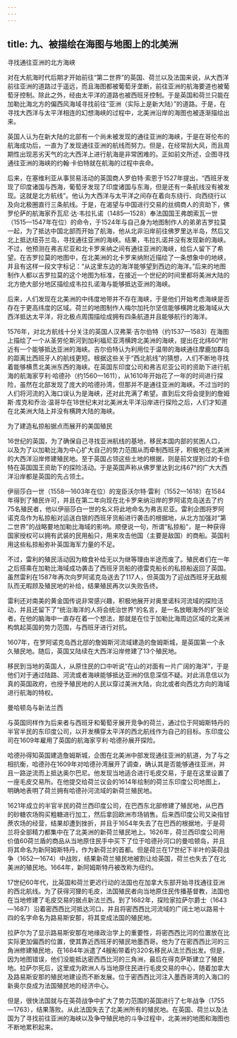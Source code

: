 ```yaml
---
---
---
```

title: 九、被描绘在海图与地图上的北美洲
---





寻找通往亚洲的北方海峡


对在大航海时代后期才开始前往“第二世界”的英国、荷兰以及法国来说，从大西洋前往亚洲的道路过于遥远，而且海图都被葡萄牙垄断，前往亚洲的航海要道也被葡萄牙控制。除此之外，经由太平洋的道路也被西班牙控制。于是英国和荷兰只能在加勒比海北方的偏西风海域寻找前往“亚洲（实际上是新大陆）”的道路。于是，在寻找大西洋与太平洋相连的幻想海峡的过程中，北美洲沿岸的海图也被逐渐描绘出来。



英国人认为在新大陆的北部有一个尚未被发现的通往亚洲的海峡，于是在哥伦布的航海成功后，一直为了发现通往亚洲的航线而努力。但是，在经常刮大风，而且周期性出现恶劣天气的北大西洋上进行航海是非常困难的。正如前文所述，企图寻找通往亚洲的海峡的约翰·卡伯特就在航海的过程中丧命。

后来，在塞维利亚从事贸易活动的英国商人罗伯特·索恩于1527年提出，“西班牙发现了印度诸国与西海，葡萄牙发现了印度诸国与东海，但是还有一条航线没有被发现。这就是北方航线”。他认为大西洋与太平洋之间存在着向东绕行、向西绕行以及向北极圈直行三条航线。于是，在渴望与中国进行交易的丝绸商人的资助下，佛罗伦萨的航海家乔瓦尼·达·韦拉扎诺（1485—1528）奉法国国王弗朗索瓦一世（1515—1547年在位）的命令，于1524年与自己身为地图制作人的弟弟吉罗拉莫一起，为了抵达中国北部而开始了航海，他从北非沿岸前往佛罗里达半岛，然后又北上抵达纽芬兰岛，寻找通往亚洲的海峡。结果，韦拉扎诺并没有发现新的海峡。不过，他预测在弗吉尼亚和北卡罗来纳之间有通往亚洲的海峡，给后人留下了希望。在吉罗拉莫的地图中，在北美洲的北卡罗来纳附近描绘了一条想象中的地峡，并且有这样一段文字标记：“从这里东边的海洋能够望到西边的海洋。”后来的地图制作人都以吉罗拉莫的这个地图为标准，在接近一个世纪的时间里都将美洲大陆的北方绝大部分地区描绘成韦拉扎诺海与能够抵达亚洲的海峡。

后来，人们发现在北美洲的中纬度地带并不存在海峡，于是他们开始考虑海峡是否存在于更高纬度的区域。荷兰的地图制作人梅尔加托尔坚信能够横跨北极海域从大西洋抵达太平洋，将北极点周围描绘成拥有四条航道并且能够航行的海洋。

1576年，对北方航线十分关注的英国人汉弗莱·吉尔伯特（约1537—1583）在海图上描绘了一个从圣劳伦斯河到加利福尼亚湾横跨北美洲的海峡，提出在北纬60°附近有一个能够抵达亚洲的海峡。吉尔伯特认为利用位于温带的海峡通往摩鹿加群岛的距离比西班牙人的航线更短。根据这些关于“西北航线”的猜想，人们不断地寻找着能够横贯北美洲东西的海峡。在英国东印度公司和弗吉尼亚公司的资助下进行航海的航海家亨利·哈德孙（约1560—1611），从1610年开始花了一年的时间进行探险，虽然在北部发现了庞大的哈德孙湾，但那并不是通往亚洲的海峡。不过当时的人们将河流的入海口误认为是海峡，还对此充满了希望。直到后文将会提到的詹姆斯·库克和乔治·温哥华在18世纪末对北美洲太平洋沿岸进行探险之后，人们才知道在北美洲大陆上并没有横跨大陆的海峡。





为了建造私掠船据点而展开的美国殖民


16世纪的英国，为了确保自己寻找亚洲航线的基地，移民本国内部的贫困人口，以及为了以加勒比海为中心扩大自己的势力范围从而牵制西班牙，积极地在北美洲的大西洋沿岸修建殖民地。至于英国占领这些土地的根据，则是前文提到过的卡伯特在英国国王资助下的探险活动。于是英国声称从佛罗里达到北纬67°的广大大西洋沿岸都是英国的先占领土。

伊丽莎白一世（1558—1603年在位）的宠臣沃尔特·雷利（1552—1618）在1584年得到了殖民许可，并且在第二年向现在北卡罗来纳沿岸的罗阿诺克岛送去了约75名殖民者，他以伊丽莎白一世的名义将此地命名为弗吉尼亚。雷利企图将罗阿诺克岛作为私掠船对运送白银的西班牙货船进行袭击的根据地，从北方加强对“第二世界”的战略要地加勒比海域的影响。顺便说一句，所谓“私掠船”，是一种获得国家授权可以拥有武装的民用船只，用来攻击他国（主要是敌国）的商船。英国利用这些私掠船弥补英国海军力量的不足。

不过，雷利的殖民活动因为粮食补给无以为继等理由半途而废了。殖民者们在一年之后搭乘在加勒比海域成功袭击了西班牙货船的德雷克船长的私掠船返回了英国。虽然雷利在1587年再次向罗阿诺克岛送去了117人，但英国为了迎战西班牙无敌舰队而无暇顾及殖民地的补给，结果殖民再次以失败告终。

雷利还对南美的黄金国传说非常感兴趣，积极地展开对奥里诺科河流域的探险活动，并且还留下了“统治海洋的人将会统治世界”的名言，是一名放眼海外的扩张论者。在他的脑海中一直存在着一个想法，那就是在位于加勒比海周边区域的北美洲构筑起英国的势力范围，与西班牙进行对抗。

1607年，在罗阿诺克岛西北部的詹姆斯河流域建造的詹姆斯城，是英国第一个永久殖民地。随后，英国又陆续在大西洋沿岸修建了13个殖民地。

移民到当地的英国人，从原住民的口中听说“在山的对面有一片广阔的海洋”，于是他们对于通过陆路、河流或者海峡能够抵达亚洲的信息深信不疑。对此消息信以为真的英国政府，也授予殖民地的人民以穿过美洲大陆，向北或者向西北方向的海域进行航海的特权。





曼哈顿岛与新法兰西


与英国同样作为后来者与西班牙和葡萄牙展开竞争的荷兰，通过位于阿姆斯特丹的半官半民的东印度公司，以开发横穿太平洋的西北航线作为自己的目标。东印度公司在1609年雇用了英国的航海家亨利·哈德孙展开探险。

哈德孙得知英国建造詹姆斯城，企图在北美洲中部发现通往亚洲的航道，为了与之相抗衡，哈德孙在1609年对哈德孙湾展开了调查，确认其是否能够通往亚洲，并且一路逆流而上抵达奥尔巴尼。他发现当地适合进行毛皮交易，于是在这里设置了一座毛皮交易所。在他提交给荷兰议会的1614年绘制的荷兰东印度公司地图上，明确地表明了荷兰拥有哈德孙河流域的新荷兰殖民地。

1621年成立的半官半民的荷兰西印度公司，在巴西东北部修建了殖民地，从巴西的砂糖农场购买粗糖进行加工，然后拿回欧洲市场销售。后来西印度公司又染指甘蔗农场的经营，结果却遭到挫折，并且于1654年失去了在巴西的根据地，于是荷兰将全部精力都集中在了北美洲的新荷兰殖民地上。1626年，荷兰西印度公司用价值60荷兰盾的商品从当地原住民手中买下了位于哈德孙河口的曼哈顿岛，并且将其命名为新阿姆斯特丹，作为新荷兰的首都。但是荷兰在17世纪下半叶的英荷战争（1652—1674）中战败，结果新荷兰殖民地被割让给英国，荷兰也失去了在北美洲的殖民地。1664年，新阿姆斯特丹被改称为纽约。

17世纪60年代，比英国和荷兰更迟行动的法国也在加拿大东部开始寻找通往亚洲的西北航线。为了获得河狸的毛皮，法国殖民者向当地原住民传播基督教，法国也在当地修建了毛皮交易的据点新法兰西。到了1682年，探险家拉萨尔爵士（1643—1687）沿着密西西比河抵达河口，并且将密西西比河流域的广阔土地以路易十四的名字命名为路易斯安那，将其变成法国的殖民地。

拉萨尔为了显示路易斯安那在地缘政治学上的重要性，将密西西比河的位置放在比实际更加偏西的位置，使其靠近西班牙的殖民地墨西哥。他为了在密西西比河的三角洲修建殖民地，在1684年派遣了4艘船带着约320名移民从法兰西出发。但是，因为地图错误，他们没能抵达密西西比河的三角洲，最后在得克萨斯建立了殖民地。拉萨尔死后，这里成为欧洲人与当地原住民进行毛皮交易的中心，随着加拿大及路易斯安那的殖民地建设而不断发展。位于密西西比河注入墨西哥湾的入海口的新奥尔良成为法国殖民地的经济中心。

但是，很快法国就与在英荷战争中扩大了势力范围的英国进行了七年战争（1755—1763），结果落败。从此法国失去了北美洲所有的殖民地。在英国、荷兰以及法国为了寻找前往亚洲的海峡以及争夺殖民地的斗争过程中，北美洲的地图和海图也不断地累积起来。